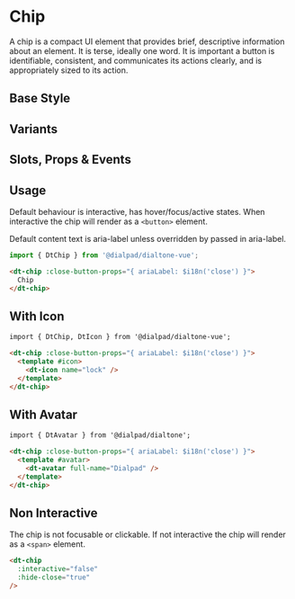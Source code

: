 

<Meta of={ChipStories}/>

# Chip

<Subtitle>
  A chip is a compact UI element that provides brief, descriptive information about an element.
  It is terse, ideally one word.
  It is important a button is identifiable, consistent, and communicates its actions clearly,
  and is appropriately sized to its action.
</Subtitle>

## Base Style

<Canvas>
  <Story of={ChipStories.Default} />
</Canvas>

## Variants

<Canvas>
  <Story of={ChipStories.Variants} />
</Canvas>

## Slots, Props & Events

<Controls />

## Usage

Default behaviour is interactive, has hover/focus/active states. When interactive the chip will render as a `<button>`
element.

Default content text is aria-label unless overridden by passed in aria-label.

```js
import { DtChip } from '@dialpad/dialtone-vue';
```

```html
<dt-chip :close-button-props="{ ariaLabel: $i18n('close') }">
  Chip
</dt-chip>
```

## With Icon

```html
import { DtChip, DtIcon } from '@dialpad/dialtone-vue';

<dt-chip :close-button-props="{ ariaLabel: $i18n('close') }">
  <template #icon>
    <dt-icon name="lock" />
  </template>
</dt-chip>
```

## With Avatar

```html
import { DtAvatar } from '@dialpad/dialtone';

<dt-chip :close-button-props="{ ariaLabel: $i18n('close') }">
  <template #avatar>
    <dt-avatar full-name="Dialpad" />
  </template>
</dt-chip>
```

## Non Interactive

The chip is not focusable or clickable. If not interactive the chip will render as a `<span>` element.

```html
<dt-chip
  :interactive="false"
  :hide-close="true"
/>
```
